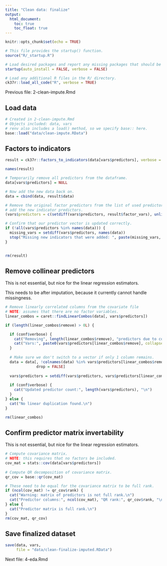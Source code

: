 ```yaml
---
title: "Clean data: finalize"
output:
  html_document:
    toc: true
    toc_float: true
---
```


```r
knitr::opts_chunk$set(echo = TRUE)

# This file provides the startup() function.
source("R/_startup.R")

# Load desired packages and report any missing packages that should be installed.
startup(auto_install = FALSE, verbose = FALSE)

# Load any additional R files in the R/ directory.
ck37r::load_all_code("R", verbose = TRUE)
```

Previous file: 2-clean-impute.Rmd

## Load data

```r
# Created in 2-clean-impute.Rmd
# Objects included: data, vars
# renv also includes a load() method, so we specify base:: here.
base::load("data/clean-impute.RData")
```

## Factors to indicators

```r
result = ck37r::factors_to_indicators(data[vars$predictors], verbose = TRUE)

names(result)

# Temporarily remove all predictors from the dataframe.
data[vars$predictors] = NULL

# Now add the new data back on.
data = cbind(data, result$data)

# Remove the original factor predictors from the list of used predictors, add
# add the new indicator predictors.
(vars$predictors = c(setdiff(vars$predictors, result$factor_vars), unlist(result$factor_names)))

# Confirm that our predictor vector is updated correctly.
if (!all(vars$predictors %in% names(data))) {
  missing_vars = setdiff(vars$predictors, names(data))
  stop("Missing new indicators that were added: ", paste(missing_vars, collapse = ", "))
}
  

rm(result)
```

## Remove collinear predictors

This is not essential, but nice for the linear regression estimators.

This needs to be after imputation, because it currently cannot handle missingness.

```r
# Remove linearly correlated columns from the covariate file
# NOTE: assumes that there are no factor variables.
linear_combos = caret::findLinearCombos(data[, vars$predictors])

if (length(linear_combos$remove) > 0L) {

  if (conf$verbose) {
    cat("Removing", length(linear_combos$remove), "predictors due to collinearity.\n")
    cat("Vars:", paste0(vars$predictors[linear_combos$remove], collapse = ", "), "\n")
  }
  
  # Make sure we don't switch to a vector if only 1 column remains.
  data = data[, !colnames(data) %in% vars$predictors[linear_combos$remove],
              drop = FALSE]
  
  vars$predictors = setdiff(vars$predictors, vars$predictors[linear_combos$remove])
  
  if (conf$verbose) {
    cat("Updated predictor count:", length(vars$predictors), "\n")
  }
} else {
  cat("No linear duplication found.\n")
}

rm(linear_combos)
```

## Confirm predictor matrix invertability

This is not essential, but nice for the linear regression estimators.

```r
# Compute covariance matrix.
# NOTE: this requires that no factors be included.
cov_mat = stats::cov(data[vars$predictors])
  
# Compute QR decomposition of covariance matrix.
qr_cov = base::qr(cov_mat)

# These need to be equal for the covariance matrix to be full rank.
if (ncol(cov_mat) != qr_cov$rank) {
  cat("Warning: matrix of predictors is not full rank.\n")
  cat("Predictor columns:", ncol(cov_mat), "QR rank:", qr_cov$rank, "\n")
} else {
  cat("Predictor matrix is full rank.\n")
}
rm(cov_mat, qr_cov)
```

## Save finalized dataset

```r
save(data, vars,
     file = "data/clean-finalize-imputed.RData")
```

Next file: 4-eda.Rmd